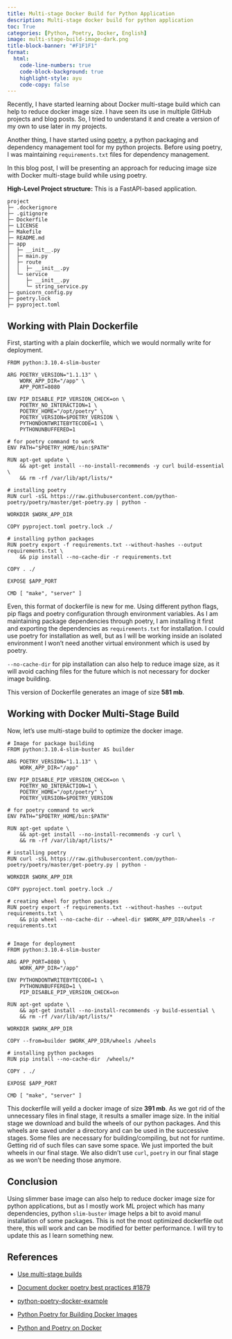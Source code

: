 ```yaml
---
title: Multi-stage Docker Build for Python Application
description: Multi-stage docker build for python application
toc: True
categories: [Python, Poetry, Docker, English]
image: multi-stage-build-image-dark.png
title-block-banner: "#F1F1F1"
format:
  html:
    code-line-numbers: true
    code-block-background: true
    highlight-style: ayu
    code-copy: false
---
```

Recently, I have started learning about Docker multi-stage build which can help to reduce docker image size. I have seen its use in multiple GitHub projects and blog posts. So, I tried to understand it and create a version of my own to use later in my projects.

Another thing, I have started using [poetry](https://python-poetry.org/), a python packaging and dependency management tool for my python projects. Before using poetry, I was maintaining `requirements.txt` files for dependency management.

In this blog post, I will be presenting an approach for reducing image size with Docker multi-stage build while using poetry.

**High-Level Project structure:**
This is a FastAPI-based application.
```
project
├─ .dockerignore
├─ .gitignore
├─ Dockerfile
├─ LICENSE
├─ Makefile
├─ README.md
├─ app
│  ├─ __init__.py
│  ├─ main.py
│  ├─ route
│  │  ├─ __init__.py
│  └─ service
│     ├─ __init__.py
│     └─ string_service.py
├─ gunicorn_config.py
├─ poetry.lock
├─ pyproject.toml
```

## Working with Plain Dockerfile

First, starting with a plain dockerfile, which we would normally write for deployment.

```Docker
FROM python:3.10.4-slim-buster

ARG POETRY_VERSION="1.1.13" \
    WORK_APP_DIR="/app" \
    APP_PORT=8080 

ENV PIP_DISABLE_PIP_VERSION_CHECK=on \
    POETRY_NO_INTERACTION=1 \
    POETRY_HOME="/opt/poetry" \
    POETRY_VERSION=$POETRY_VERSION \
    PYTHONDONTWRITEBYTECODE=1 \
    PYTHONUNBUFFERED=1    

# for poetry command to work
ENV PATH="$POETRY_HOME/bin:$PATH"

RUN apt-get update \
    && apt-get install --no-install-recommends -y curl build-essential \
    && rm -rf /var/lib/apt/lists/*

# installing poetry
RUN curl -sSL https://raw.githubusercontent.com/python-poetry/poetry/master/get-poetry.py | python -

WORKDIR $WORK_APP_DIR

COPY pyproject.toml poetry.lock ./

# installing python packages
RUN poetry export -f requirements.txt --without-hashes --output requirements.txt \
    && pip install --no-cache-dir -r requirements.txt

COPY . ./

EXPOSE $APP_PORT

CMD [ "make", "server" ]
```

Even, this format of dockerfile is new for me. Using different python flags, pip flags and poetry configuration through environment variables. As I am maintaining package dependencies through poetry, I am installing it first and exporting the dependencies as `requirements.txt` for installation. I could use poetry for installation as well, but as I will be working inside an isolated environment I won't need another virtual environment which is used by poetry.

`--no-cache-dir` for pip installation can also help to reduce image size, as it will avoid caching files for the future which is not necessary for docker image building.

This version of Dockerfile generates an image of size **581 mb**.

## Working with Docker Multi-Stage Build

Now, let's use multi-stage build to optimize the docker image.

```Docker
# Image for package building
FROM python:3.10.4-slim-buster AS builder

ARG POETRY_VERSION="1.1.13" \
    WORK_APP_DIR="/app"

ENV PIP_DISABLE_PIP_VERSION_CHECK=on \
    POETRY_NO_INTERACTION=1 \
    POETRY_HOME="/opt/poetry" \
    POETRY_VERSION=$POETRY_VERSION

# for poetry command to work
ENV PATH="$POETRY_HOME/bin:$PATH"

RUN apt-get update \
    && apt-get install --no-install-recommends -y curl \
    && rm -rf /var/lib/apt/lists/*

# installing poetry
RUN curl -sSL https://raw.githubusercontent.com/python-poetry/poetry/master/get-poetry.py | python -

WORKDIR $WORK_APP_DIR

COPY pyproject.toml poetry.lock ./

# creating wheel for python packages
RUN poetry export -f requirements.txt --without-hashes --output requirements.txt \
    && pip wheel --no-cache-dir --wheel-dir $WORK_APP_DIR/wheels -r requirements.txt


# Image for deployment
FROM python:3.10.4-slim-buster

ARG APP_PORT=8080 \
    WORK_APP_DIR="/app"

ENV PYTHONDONTWRITEBYTECODE=1 \
    PYTHONUNBUFFERED=1 \
    PIP_DISABLE_PIP_VERSION_CHECK=on

RUN apt-get update \
    && apt-get install --no-install-recommends -y build-essential \
    && rm -rf /var/lib/apt/lists/*

WORKDIR $WORK_APP_DIR

COPY --from=builder $WORK_APP_DIR/wheels /wheels

# installing python packages
RUN pip install --no-cache-dir  /wheels/*

COPY . ./

EXPOSE $APP_PORT

CMD [ "make", "server" ]
```
This dockerfile will yeild a docker image of size **391 mb**. As we got rid of the unnecessary files in final stage, it results a smaller image size.
In the initial stage we download and build the wheels of our python packages. And this wheels are saved under a directory and can be used in the successive stages. Some files are necessary for building/compiling, but not for runtime. Getting rid of such files can save some space. We just imported the buit wheels in our final stage. We also didn't use `curl`, `poetry` in our final stage as we won't be needing those anymore.

## Conclusion

Using slimmer base image can also help to reduce docker image size for python applications, but as I mostly work ML project which has many dependencies, python `slim-buster` image helps a bit to avoid manul installation of some packages. This is not the most optimized dockerfile out there, this will work and can be modified for better performance. I will try to update this as I learn something new.


## References

- [Use multi-stage builds](https://docs.docker.com/develop/develop-images/multistage-build/)

- [Document docker poetry best practices #1879](https://github.com/python-poetry/poetry/discussions/1879)

- [python-poetry-docker-example](https://github.com/michaeloliverx/python-poetry-docker-example)

- [Python Poetry for Building Docker Images](https://binx.io/2022/06/13/poetry-docker/)

- [Python and Poetry on Docker](https://bmaingret.github.io/blog/2021-11-15-Docker-and-Poetry)

